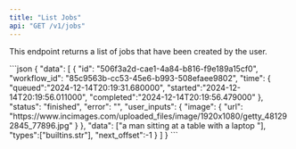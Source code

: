 ```yaml
---
title: "List Jobs"
api: "GET /v1/jobs"
---
```


This endpoint returns a list of jobs that have been created by the user.

<ResponseExample>
```json
{
  "data": [
    {
      "id": "506f3a2d-cae1-4a84-b816-f9e189a15cf0",
      "workflow_id": "85c9563b-cc53-45e6-b993-508efaee9802",
      "time": {
        "queued":"2024-12-14T20:19:31.680000",
        "started":"2024-12-14T20:19:56.011000",
        "completed":"2024-12-14T20:19:56.479000"
      },
      "status": "finished",
      "error": "",
      "user_inputs": {
        "image": {
          "url": "https://www.incimages.com/uploaded_files/image/1920x1080/getty_481292845_77896.jpg"
        }
      },
      "data": ["a man sitting at a table with a laptop "],
      "types":["builtins.str"],
      "next_offset":-1
    }
  ]
}
```
</ResponseExample>
